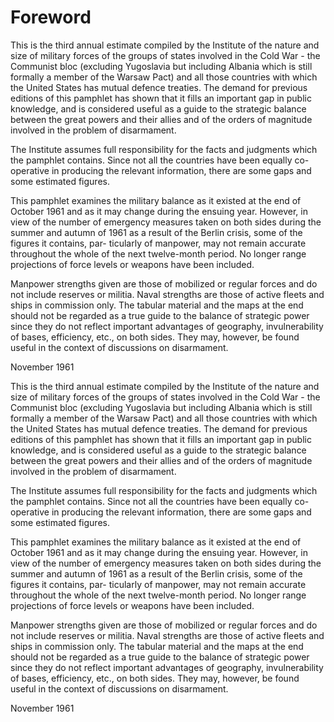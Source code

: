 # Foreword

This is the third annual estimate compiled by the Institute of the nature and size of military forces of the groups of states involved in the Cold War - the Communist bloc (excluding Yugoslavia but including Albania which is still formally a member of the Warsaw Pact) and all those countries with which the United States has mutual defence treaties. The demand for previous editions of this pamphlet has shown that it fills an important gap in public knowledge, and is considered useful as a guide to the strategic balance between the great powers and their allies and of the orders of magnitude involved in the problem of disarmament.

The Institute assumes full responsibility for the facts and judgments which the pamphlet contains. Since not all the countries have been equally co-operative in producing the relevant information, there are some gaps and some estimated figures.

This pamphlet examines the military balance as it existed at the end of October 1961 and as it may change during the ensuing year. However, in view of the number of emergency measures taken on both sides during the summer and autumn of 1961 as a result of the Berlin crisis, some of the figures it contains, par- ticularly of manpower, may not remain accurate throughout the whole of the next twelve-month period. No longer range projections of force levels or weapons have been included.

Manpower strengths given are those of mobilized or regular forces and do not include reserves or militia. Naval strengths are those of active fleets and ships in commission only. The tabular material and the maps at the end should not be regarded as a true guide to the balance of strategic power since they do not reflect important advantages of geography, invulnerability of bases, efficiency, etc., on both sides. They may, however, be found useful in the context of discussions on disarmament.

November 1961

This is the third annual estimate compiled by the Institute of the nature and size of military forces of the groups of states involved in the Cold War - the Communist bloc (excluding Yugoslavia but including Albania which is still formally a member of the Warsaw Pact) and all those countries with which the United States has mutual defence treaties. The demand for previous editions of this pamphlet has shown that it fills an important gap in public knowledge, and is considered useful as a guide to the strategic balance between the great powers and their allies and of the orders of magnitude involved in the problem of disarmament.

The Institute assumes full responsibility for the facts and judgments which the pamphlet contains. Since not all the countries have been equally co-operative in producing the relevant information, there are some gaps and some estimated figures.

This pamphlet examines the military balance as it existed at the end of October 1961 and as it may change during the ensuing year. However, in view of the number of emergency measures taken on both sides during the summer and autumn of 1961 as a result of the Berlin crisis, some of the figures it contains, par- ticularly of manpower, may not remain accurate throughout the whole of the next twelve-month period. No longer range projections of force levels or weapons have been included.

Manpower strengths given are those of mobilized or regular forces and do not include reserves or militia. Naval strengths are those of active fleets and ships in commission only. The tabular material and the maps at the end should not be regarded as a true guide to the balance of strategic power since they do not reflect important advantages of geography, invulnerability of bases, efficiency, etc., on both sides. They may, however, be found useful in the context of discussions on disarmament.

November 1961
